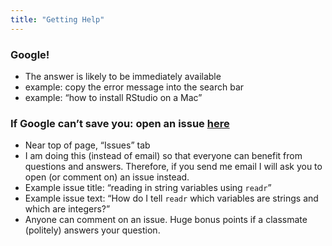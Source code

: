 ```yaml
---
title: "Getting Help"
---
```


### Google! 

- The answer is likely to be immediately available
- example: copy the error message into the search bar
- example: "how to install RStudio on a Mac"

### If Google can't save you: open an issue [here](https://github.com/CU-picudata/course)

- Near top of page, "Issues" tab
- I am doing this (instead of email) so that everyone can benefit from questions and answers. Therefore, if you send me email I will ask you to open (or comment on) an issue instead. 
- Example issue title: "reading in string variables using `readr`"
- Example issue text: "How do I tell `readr` which variables are strings and which are integers?"
- Anyone can comment on an issue. Huge bonus points if a classmate (politely) answers your question.



